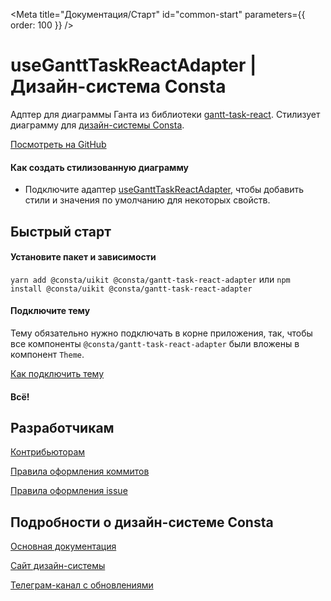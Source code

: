 
<Meta title="Документация/Старт" id="common-start" parameters={{ order: 100 }} />

# useGanttTaskReactAdapter | Дизайн-система Consta

Адптер для диаграммы Ганта из библиотеки [gantt-task-react](https://github.com/MaTeMaTuK/gantt-task-react). Стилизует диаграмму для [дизайн-системы Consta](https://consta.design/).

[Посмотреть на GitHub](https://github.com/consta-design-system/gantt-task-react-adapter)

#### Как создать стилизованную диаграмму

- Подключите адаптер [useGanttTaskReactAdapter](?path=/docs/utils-useGanttTaskReactAdapter--playground), чтобы добавить стили и значения по умолчанию для некоторых свойств.

## Быстрый старт

#### Установите пакет и зависимости

`yarn add @consta/uikit @consta/gantt-task-react-adapter` или `npm install @consta/uikit @consta/gantt-task-react-adapter`

#### Подключите тему

Тему обязательно нужно подключать в корне приложения, так, чтобы все компоненты `@consta/gantt-task-react-adapter` были вложены в компонент `Theme`.

[Как подключить тему](http://uikit.consta.design/?path=/docs/thematization-how-to-connect-theme--page)

#### Всë!

## Разработчикам

[Контрибьюторам](http://uikit.consta.design/?path=/docs/common-develop-contributors--page)

[Правила оформления коммитов](http://uikit.consta.design/?path=/docs/common-develop-commits-style--page)

[Правила оформления issue](http://uikit.consta.design/?path=/docs/common-develop-issues--page)

## Подробности о дизайн-системе Consta

[Основная документация](http://uikit.consta.design/?path=/docs/common-about--page)

[Сайт дизайн-системы](https://consta.design/)

[Телеграм-канал с обновлениями](https://t.me/consta_ui_releases)
